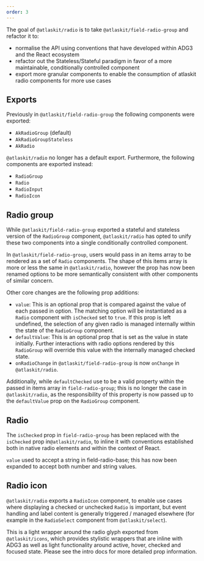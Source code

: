 ```yaml
---
order: 3
---
```


The goal of `@atlaskit/radio` is to take `@atlaskit/field-radio-group` and refactor it to:

- normalise the API using conventions that have developed within ADG3 and the React ecosystem
- refactor out the Stateless/Stateful paradigm in favor of a more maintainable, conditionally controlled component
- export more granular components to enable the consumption of atlaskit radio components for more use cases

## Exports

Previously in `@atlaskit/field-radio-group` the following components were exported:

- `AkRadioGroup` (default)
- `AkRadioGroupStateless`
- `AkRadio`

`@atlaskit/radio` no longer has a default export. Furthermore, the following components are exported instead:

- `RadioGroup`
- `Radio`
- `RadioInput`
- `RadioIcon`

## Radio group

While `@atlaskit/field-radio-group` exported a stateful and stateless version of the `RadioGroup` component, `@atlaskit/radio` has opted to unify these two components into a single conditionally controlled component.

In `@atlaskit/field-radio-group`, users would pass in an items array to be rendered as a set of `Radio` components. The shape of this items array is more or less the same in `@atlaskit/radio`, however the prop has now been renamed options to be more semantically consistent with other components of similar concern.

Other core changes are the following prop additions:

- `value`: This is an optional prop that is compared against the value of each passed in option. The matching option will be instantiated as a `Radio` component with `isChecked` set to `true`. If this prop is left undefined, the selection of any given radio is managed internally within the state of the `RadioGroup` component.
- `defaultValue`: This is an optional prop that is set as the value in state initially. Further interactions with radio options rendered by this `RadioGroup` will override this value with the internally managed checked state.
- `onRadioChange` in `@atlaskit/field-radio-group` is now `onChange` in `@atlaskit/radio`.

Additionally, while `defaultChecked` use to be a valid property within the passed in items array in `field-radio-group`; this is no longer the case in `@atlaskit/radio`, as the responsibility of this property is now passed up to the `defaultValue` prop on the `RadioGroup` component.

## Radio

The `isChecked` prop in `field-radio-group` has been replaced with the `isChecked` prop in`@atlaskit/radio`, to inline it with conventions established both in native radio elements and within the context of React.

`value` used to accept a string in field-radio-base; this has now been expanded to accept both number and string values.

## Radio icon

`@atlaskit/radio` exports a `RadioIcon` component, to enable use cases where displaying a checked or unchecked `Radio` is important, but event handling and label content is generally triggered / managed elsewhere (for example in the `RadioSelect` component from `@atlaskit/select`).

This is a light wrapper around the radio glyph exported from `@atlaskit/icons`, which provides stylistic wrappers that are inline with ADG3 as well as light functionality around active, hover, checked and focused state. Please see the intro docs for more detailed prop information.

